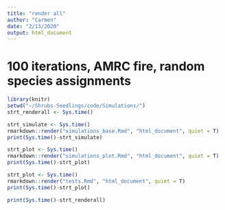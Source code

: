 ```yaml
---
title: "render all"
author: "Carmen"
date: "2/13/2020"
output: html_document
---
```


# 100 iterations, AMRC fire, random species assignments

```r
library(knitr)
setwd("~/Shrubs-Seedlings/code/Simulations/")
strt_renderall <- Sys.time()
```

```r
strt_simulate <- Sys.time()
rmarkdown::render("simulations_base.Rmd", "html_document", quiet = T)
print(Sys.time()-strt_simulate)
```

```r
strt_plot <- Sys.time()
rmarkdown::render("simulations_plot.Rmd", "html_document", quiet = T)
print(Sys.time()-strt_plot)
```

```r
strt_plot <- Sys.time()
rmarkdown::render("tests.Rmd", "html_document", quiet = T)
print(Sys.time()-strt_plot)
```

```r
print(Sys.time()-strt_renderall)
```

